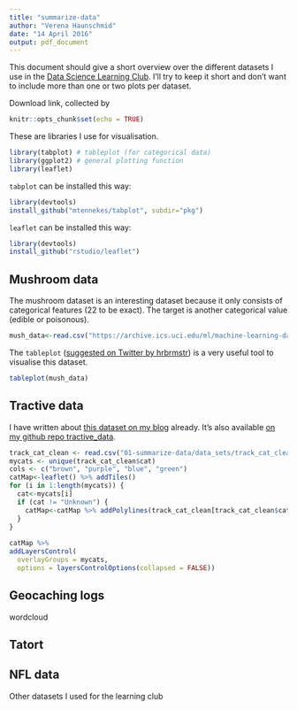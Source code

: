 ```yaml
---
title: "summarize-data"
author: "Verena Haunschmid"
date: "14 April 2016"
output: pdf_document
---
```


This document should give a short overview over the different datasets I use in the [Data Science Learning Club](http://becomingadatascientist.com/learningclub/). I'll try to keep it short and don't want to include more than one or two plots per dataset.

Download link, collected by

```r
knitr::opts_chunk$set(echo = TRUE)
```

These are libraries I use for visualisation.

```r
library(tabplot) # tableplot (for categorical data)
library(ggplot2) # general plotting function
library(leaflet)
```

`tabplot` can be installed this way:

```r
library(devtools)
install_github("mtennekes/tabplot", subdir="pkg")
```

`leaflet` can be installed this way:
```r
library(devtools)
install_github("rstudio/leaflet")
```

## Mushroom data

The mushroom dataset is an interesting dataset because it only consists of categorical features (22 to be exact). The target is another categorical value (edible or poisonous).

```r
mush_data<-read.csv("https://archive.ics.uci.edu/ml/machine-learning-databases/mushroom/agaricus-lepiota.data", sep=",", header=FALSE)
```

The `tableplot` ([suggested on Twitter by hrbrmstr](https://twitter.com/hrbrmstr/status/713705491604451328)) is a very useful tool to visualise this dataset.

```r
tableplot(mush_data)
```

## Tractive data

I have written about [this dataset on my blog](http://blog.haunschmid.name/data-collected-with-my-tractive-gps-pet-tracker/) already. It's also available [on my github repo tractive_data](https://github.com/expectopatronum/tractive_data).

```r
track_cat_clean <- read.csv("01-summarize-data/data_sets/track_cat_clean.csv")
mycats <- unique(track_cat_clean$cat)
cols <- c("brown", "purple", "blue", "green")
catMap<-leaflet() %>% addTiles()
for (i in 1:length(mycats)) {
  cat<-mycats[i]
  if (cat != "Unknown") {
    catMap<-catMap %>% addPolylines(track_cat_clean[track_cat_clean$cat==cat,"lon"], track_cat_clean[track_cat_clean$cat==cat,"lat"], col=cols[i], group=cat, weight = 2, fillOpacity = 0.4) 
  }
}
 
catMap %>%
addLayersControl( 
  overlayGroups = mycats, 
  options = layersControlOptions(collapsed = FALSE))
```

## Geocaching logs

wordcloud

## Tatort

## NFL data

Other datasets I used for the learning club
